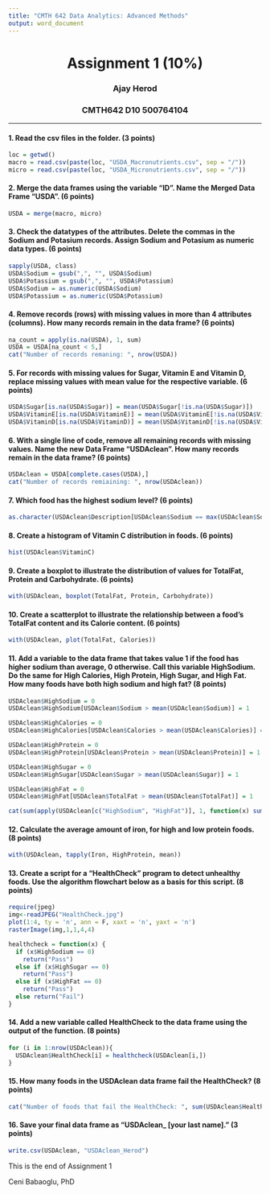 ---
title: "CMTH 642 Data Analytics: Advanced Methods"
output: word_document
---
<center> <h1> Assignment 1 (10%) </h1> </center>
<center>  <h3> Ajay Herod </h2> </center>
<center> <h3> CMTH642 D10 500764104 </h2> </center>
---

#### 1. Read the csv files in the folder. (3 points)
```{r}
loc = getwd()
macro = read.csv(paste(loc, "USDA_Macronutrients.csv", sep = "/"))
micro = read.csv(paste(loc, "USDA_Micronutrients.csv", sep = "/"))
```

#### 2. Merge the data frames using the variable "ID". Name the Merged Data Frame "USDA". (6 points)
```{r}
USDA = merge(macro, micro)
```

#### 3. Check the datatypes of the attributes. Delete the commas in the Sodium and Potasium records. Assign Sodium and Potasium as numeric data types. (6 points)
```{r}
sapply(USDA, class)
USDA$Sodium = gsub(",", "", USDA$Sodium)
USDA$Potassium = gsub(",", "", USDA$Potassium)
USDA$Sodium = as.numeric(USDA$Sodium)
USDA$Potassium = as.numeric(USDA$Potassium)
```

#### 4. Remove records (rows) with missing values in more than 4 attributes (columns). How many records remain in the data frame? (6 points)
```{r}
na_count = apply(is.na(USDA), 1, sum)
USDA = USDA[na_count < 5,]
cat("Number of records remaning: ", nrow(USDA))
```

#### 5. For records with missing values for Sugar, Vitamin E and Vitamin D, replace missing values with mean value for the respective variable. (6 points)
```{r}
USDA$Sugar[is.na(USDA$Sugar)] = mean(USDA$Sugar[!is.na(USDA$Sugar)])
USDA$VitaminE[is.na(USDA$VitaminE)] = mean(USDA$VitaminE[!is.na(USDA$VitaminE)])
USDA$VitaminD[is.na(USDA$VitaminD)] = mean(USDA$VitaminD[!is.na(USDA$VitaminD)])
```

#### 6. With a single line of code, remove all remaining records with missing values. Name the new Data Frame "USDAclean". How many records remain in the data frame? (6 points)
```{r}
USDAclean = USDA[complete.cases(USDA),]
cat("Number of records remiaining: ", nrow(USDAclean))
```

#### 7. Which food has the highest sodium level? (6 points)
```{r}
as.character(USDAclean$Description[USDAclean$Sodium == max(USDAclean$Sodium)])
```

#### 8. Create a histogram of Vitamin C distribution in foods. (6 points)
```{r}
hist(USDAclean$VitaminC)
```

#### 9. Create a boxplot to illustrate the distribution of values for TotalFat, Protein and Carbohydrate. (6 points)
```{r}
with(USDAclean, boxplot(TotalFat, Protein, Carbohydrate))
```

#### 10. Create a scatterplot to illustrate the relationship between a food's TotalFat content and its Calorie content. (6 points)
```{r}
with(USDAclean, plot(TotalFat, Calories))
```

#### 11. Add a variable to the data frame that takes value 1 if the food has higher sodium than average, 0 otherwise. Call this variable HighSodium. Do the same for High Calories, High Protein, High Sugar, and High Fat. How many foods have both high sodium and high fat? (8 points)
```{r}
USDAclean$HighSodium = 0
USDAclean$HighSodium[USDAclean$Sodium > mean(USDAclean$Sodium)] = 1

USDAclean$HighCalories = 0
USDAclean$HighCalories[USDAclean$Calories > mean(USDAclean$Calories)] = 1

USDAclean$HighProtein = 0
USDAclean$HighProtein[USDAclean$Protein > mean(USDAclean$Protein)] = 1

USDAclean$HighSugar = 0
USDAclean$HighSugar[USDAclean$Sugar > mean(USDAclean$Sugar)] = 1

USDAclean$HighFat = 0
USDAclean$HighFat[USDAclean$TotalFat > mean(USDAclean$TotalFat)] = 1

cat(sum(apply(USDAclean[c("HighSodium", "HighFat")], 1, function(x) sum(x) == 2)), " foods have both high sodium and high fat.")
```

#### 12. Calculate the average amount of iron, for high and low protein foods. (8 points)
```{r}
with(USDAclean, tapply(Iron, HighProtein, mean))
```

#### 13. Create a script for a "HealthCheck" program to detect unhealthy foods. Use the algorithm flowchart below as a basis for this script. (8 points)
```{r}
require(jpeg)
img<-readJPEG("HealthCheck.jpg")
plot(1:4, ty = 'n', ann = F, xaxt = 'n', yaxt = 'n')
rasterImage(img,1,1,4,4)
```
```{r}
healthcheck = function(x) {
  if (x$HighSodium == 0)
    return("Pass")
  else if (x$HighSugar == 0)
    return("Pass")
  else if (x$HighFat == 0)
    return("Pass")
  else return("Fail")
}
```

#### 14. Add a new variable called HealthCheck to the data frame using the output of the function. (8 points)
```{r}
for (i in 1:nrow(USDAclean)){
  USDAclean$HealthCheck[i] = healthcheck(USDAclean[i,])
}
```

#### 15. How many foods in the USDAclean data frame fail the HealthCheck? (8 points)
```{r}
cat("Number of foods that fail the HealthCheck: ", sum(USDAclean$HealthCheck == 'Fail'))
```

#### 16. Save your final data frame as "USDAclean_ [your last name]." (3 points)
```{r}
write.csv(USDAclean, "USDAclean_Herod")
```


This is the end of Assignment 1

Ceni Babaoglu, PhD
